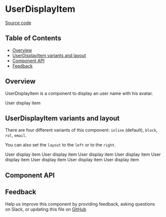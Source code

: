 
# **UserDisplayItem**

[Source code](https://github.com/leemonade/bubbles/tree/main/packages/components/src/informative/UserDisplayItem/UserDisplayItem.js)

## Table of Contents

<!-- START doctoc generated TOC please keep comment here to allow auto update -->
<!-- DON'T EDIT THIS SECTION, INSTEAD RE-RUN doctoc TO UPDATE -->

- [Overview](#overview)
- [UserDisplayItem variants and layout](#userdisplayitem-variants-and-layout)
- [Component API](#component-api)
- [Feedback](#feedback)

## Overview

UserDisplayItem is a component to display an user name with his avatar.

<ThemeProvider>
  <UserDisplayItem
    name={'Ana Maria'}
    surnames={'Lopez Vilchez'}
    rol={'Tutor'}
    email={'bill.sanders@example.com'}
    avatar={
      'https://images.unsplash.com/photo-1508214751196-bcfd4ca60f91?ixid=MXwxMjA3fDB8MHxwaG90by1wYWdlfHx8fGVufDB8fHw%3D&ixlib=rb-1.2.1&auto=format&fit=crop&w=255&q=80'
    }
  >
    User display item
  </UserDisplayItem>
</ThemeProvider>

## UserDisplayItem variants and layout

There are four different variants of this component: `inline` (default), `block`, `rol`, `email`.

You can also set the `layout` to the `left` or to the `right`.

<ThemeProvider>
  <Group position={'apart'}>
    <Group direction={'column'}>
      <UserDisplayItem
        name={'Ana Maria'}
        avatar={
          'https://images.unsplash.com/photo-1508214751196-bcfd4ca60f91?ixid=MXwxMjA3fDB8MHxwaG90by1wYWdlfHx8fGVufDB8fHw%3D&ixlib=rb-1.2.1&auto=format&fit=crop&w=255&q=80'
        }
      >
        User display item
      </UserDisplayItem>
      <UserDisplayItem
        name={'Ana Maria'}
        surnames={'Lopez Vilchez'}
        avatar={
          'https://images.unsplash.com/photo-1508214751196-bcfd4ca60f91?ixid=MXwxMjA3fDB8MHxwaG90by1wYWdlfHx8fGVufDB8fHw%3D&ixlib=rb-1.2.1&auto=format&fit=crop&w=255&q=80'
        }
        variant={'block'}
      >
        User display item
      </UserDisplayItem>
      <UserDisplayItem
        name={'Ana Maria'}
        surnames={'Lopez Vilchez'}
        rol={'Tutor'}
        avatar={
          'https://images.unsplash.com/photo-1508214751196-bcfd4ca60f91?ixid=MXwxMjA3fDB8MHxwaG90by1wYWdlfHx8fGVufDB8fHw%3D&ixlib=rb-1.2.1&auto=format&fit=crop&w=255&q=80'
        }
        variant={'rol'}
      >
        User display item
      </UserDisplayItem>
      <UserDisplayItem
        email={'bill.sanders@example.com'}
        avatar={
          'https://images.unsplash.com/photo-1508214751196-bcfd4ca60f91?ixid=MXwxMjA3fDB8MHxwaG90by1wYWdlfHx8fGVufDB8fHw%3D&ixlib=rb-1.2.1&auto=format&fit=crop&w=255&q=80'
        }
        variant={'email'}
      >
        User display item
      </UserDisplayItem>
    </Group>
    <Group direction={'column'} position={'right'}>
      <UserDisplayItem
        name={'Ana Maria'}
        avatar={
          'https://images.unsplash.com/photo-1508214751196-bcfd4ca60f91?ixid=MXwxMjA3fDB8MHxwaG90by1wYWdlfHx8fGVufDB8fHw%3D&ixlib=rb-1.2.1&auto=format&fit=crop&w=255&q=80'
        }
        layout={'right'}
      >
        User display item
      </UserDisplayItem>
      <UserDisplayItem
        name={'Ana Maria'}
        surnames={'Lopez Vilchez'}
        avatar={
          'https://images.unsplash.com/photo-1508214751196-bcfd4ca60f91?ixid=MXwxMjA3fDB8MHxwaG90by1wYWdlfHx8fGVufDB8fHw%3D&ixlib=rb-1.2.1&auto=format&fit=crop&w=255&q=80'
        }
        variant={'block'}
        layout={'right'}
      >
        User display item
      </UserDisplayItem>
      <UserDisplayItem
        name={'Ana Maria'}
        surnames={'Lopez Vilchez'}
        rol={'Tutor'}
        avatar={
          'https://images.unsplash.com/photo-1508214751196-bcfd4ca60f91?ixid=MXwxMjA3fDB8MHxwaG90by1wYWdlfHx8fGVufDB8fHw%3D&ixlib=rb-1.2.1&auto=format&fit=crop&w=255&q=80'
        }
        variant={'rol'}
        layout={'right'}
      >
        User display item
      </UserDisplayItem>
      <UserDisplayItem
        email={'bill.sanders@example.com'}
        avatar={
          'https://images.unsplash.com/photo-1508214751196-bcfd4ca60f91?ixid=MXwxMjA3fDB8MHxwaG90by1wYWdlfHx8fGVufDB8fHw%3D&ixlib=rb-1.2.1&auto=format&fit=crop&w=255&q=80'
        }
        variant={'email'}
        layout={'right'}
      >
        User display item
      </UserDisplayItem>
    </Group>
  </Group>
</ThemeProvider>

## Component API

<Preview>
  <Story id="molecules-informative-userdisplayitem--playground" />
</Preview>

<Props of={UserDisplayItem} />

## Feedback

Help us improve this component by providing feedback, asking questions on Slack, or updating this file on
[GitHub](https://github.com/leemonade/bubbles/edit/main/packages/components/src/informative/UserDisplayItem/UserDisplayItem.mdx)
